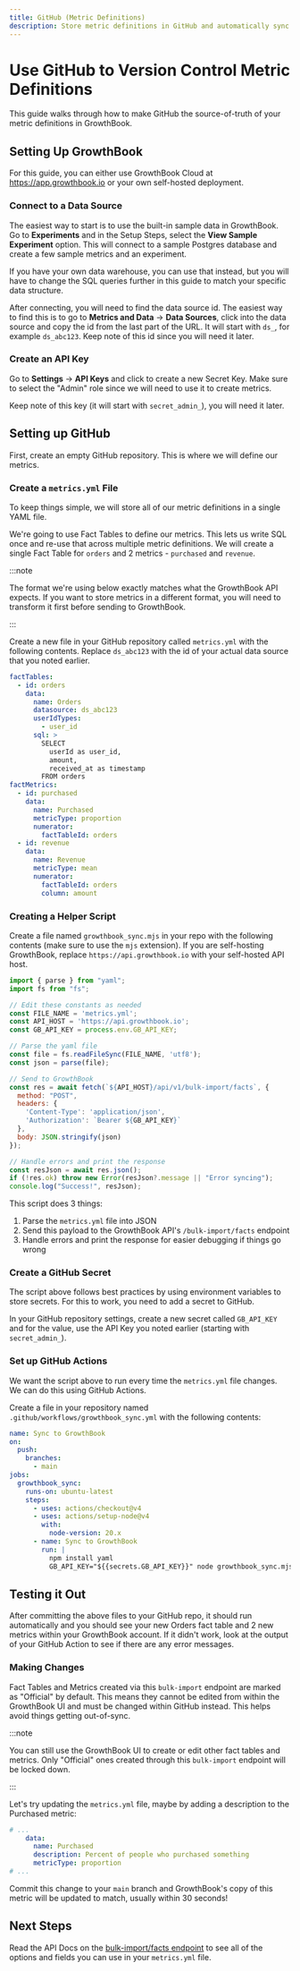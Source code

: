 ```yaml
---
title: GitHub (Metric Definitions)
description: Store metric definitions in GitHub and automatically sync them to GrowthBook
---
```


# Use GitHub to Version Control Metric Definitions

This guide walks through how to make GitHub the source-of-truth of your metric definitions in GrowthBook.

## Setting Up GrowthBook

For this guide, you can either use GrowthBook Cloud at https://app.growthbook.io or your own self-hosted deployment.

### Connect to a Data Source

The easiest way to start is to use the built-in sample data in GrowthBook. Go to **Experiments** and in the Setup Steps, select the **View Sample Experiment** option. This will connect to a sample Postgres database and create a few sample metrics and an experiment.

If you have your own data warehouse, you can use that instead, but you will have to change the SQL queries further in this guide to match your specific data structure.

After connecting, you will need to find the data source id. The easiest way to find this is to go to **Metrics and Data** → **Data Sources**, click into the data source and copy the id from the last part of the URL. It will start with `ds_`, for example `ds_abc123`. Keep note of this id since you will need it later.

### Create an API Key

Go to **Settings** → **API Keys** and click to create a new Secret Key. Make sure to select the "Admin" role since we will need to use it to create metrics.

Keep note of this key (it will start with `secret_admin_`), you will need it later.

## Setting up GitHub

First, create an empty GitHub repository. This is where we will define our metrics.

### Create a `metrics.yml` File

To keep things simple, we will store all of our metric definitions in a single YAML file.

We're going to use Fact Tables to define our metrics. This lets us write SQL once and re-use that across multiple metric definitions. We will create a single Fact Table for `orders` and 2 metrics - `purchased` and `revenue`.

:::note

The format we're using below exactly matches what the GrowthBook API expects. If you want to store metrics in a different format, you will need to transform it first before sending to GrowthBook.

:::

Create a new file in your GitHub repository called `metrics.yml` with the following contents. Replace `ds_abc123` with the id of your actual data source that you noted earlier.

```yml
factTables:
  - id: orders
    data:
      name: Orders
      datasource: ds_abc123
      userIdTypes:
        - user_id
      sql: >
        SELECT
          userId as user_id,
          amount,
          received_at as timestamp
        FROM orders
factMetrics:
  - id: purchased
    data:
      name: Purchased
      metricType: proportion
      numerator:
        factTableId: orders
  - id: revenue
    data:
      name: Revenue
      metricType: mean
      numerator:
        factTableId: orders
        column: amount
```

### Creating a Helper Script

Create a file named `growthbook_sync.mjs` in your repo with the following contents (make sure to use the `mjs` extension). If you are self-hosting GrowthBook, replace `https://api.growthbook.io` with your self-hosted API host.

```js
import { parse } from "yaml";
import fs from "fs";

// Edit these constants as needed
const FILE_NAME = 'metrics.yml';
const API_HOST = 'https://api.growthbook.io';
const GB_API_KEY = process.env.GB_API_KEY;

// Parse the yaml file
const file = fs.readFileSync(FILE_NAME, 'utf8');
const json = parse(file);

// Send to GrowthBook
const res = await fetch(`${API_HOST}/api/v1/bulk-import/facts`, {
  method: "POST",
  headers: {
    'Content-Type': 'application/json',
    'Authorization': `Bearer ${GB_API_KEY}`
  },
  body: JSON.stringify(json)
});

// Handle errors and print the response
const resJson = await res.json();
if (!res.ok) throw new Error(resJson?.message || "Error syncing");
console.log("Success!", resJson);
```

This script does 3 things:

1. Parse the `metrics.yml` file into JSON
2. Send this payload to the GrowthBook API's `/bulk-import/facts` endpoint
3. Handle errors and print the response for easier debugging if things go wrong

### Create a GitHub Secret

The script above follows best practices by using environment variables to store secrets. For this to work, you need to add a secret to GitHub.

In your GitHub repository settings, create a new secret called `GB_API_KEY` and for the value, use the API Key you noted earlier (starting with `secret_admin_`).

### Set up GitHub Actions

We want the script above to run every time the `metrics.yml` file changes. We can do this using GitHub Actions.

Create a file in your repository named `.github/workflows/growthbook_sync.yml` with the following contents:

```yml
name: Sync to GrowthBook
on:
  push:
    branches:
      - main
jobs:
  growthbook_sync:
    runs-on: ubuntu-latest
    steps:
      - uses: actions/checkout@v4
      - uses: actions/setup-node@v4
        with:
          node-version: 20.x
      - name: Sync to GrowthBook
        run: |
          npm install yaml
          GB_API_KEY="${{secrets.GB_API_KEY}}" node growthbook_sync.mjs
```

## Testing it Out

After committing the above files to your GitHub repo, it should run automatically and you should see your new Orders fact table and 2 new metrics within your GrowthBook account. If it didn't work, look at the output of your GitHub Action to see if there are any error messages.

### Making Changes

Fact Tables and Metrics created via this `bulk-import` endpoint are marked as "Official" by default. This means they cannot be edited from within the GrowthBook UI and must be changed within GitHub instead. This helps avoid things getting out-of-sync.

:::note

You can still use the GrowthBook UI to create or edit other fact tables and metrics. Only "Official" ones created through this `bulk-import` endpoint will be locked down.

:::

Let's try updating the `metrics.yml` file, maybe by adding a description to the Purchased metric:

```yml
# ...
    data:
      name: Purchased
      description: Percent of people who purchased something
      metricType: proportion
# ...
```

Commit this change to your `main` branch and GrowthBook's copy of this metric will be updated to match, usually within 30 seconds!

## Next Steps

Read the API Docs on the [bulk-import/facts endpoint](/api#tag/fact-tables/operation/postBulkImportFacts) to see all of the options and fields you can use in your `metrics.yml` file.
